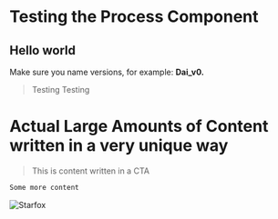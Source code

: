 # Testing the Process Component

<Process>

## Hello world

Make sure you name versions, for example: **Dai_v0.**

> Testing Testing

<Box>

# Actual Large Amounts of Content written in a very unique way

> This is content written in a CTA

```js
Some more content
```

![Starfox](../images/starfox.png)

</Box>


</Process>
